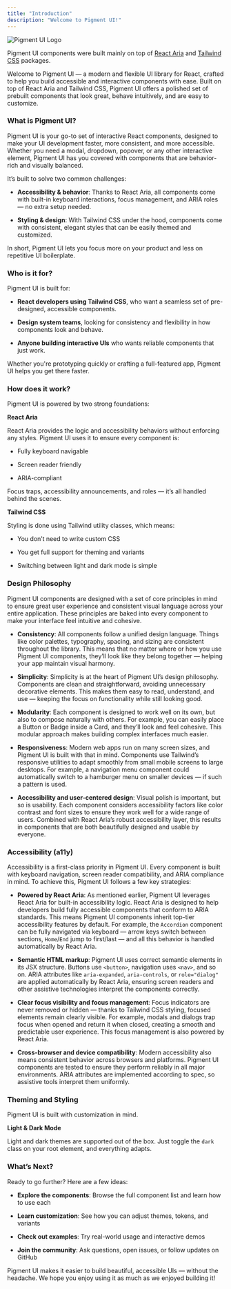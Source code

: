 ```yaml
---
title: "Introduction"
description: "Welcome to Pigment UI!"
---
```


<Image src="/pigment-3d/pigment-logo-3d.png" alt="Pigment UI Logo" width={1536} height={1024} className="aspect-video w-[700px] bg-black grayscale object-cover" />

Pigment UI components were built mainly on top of [React Aria](https://react-spectrum.adobe.com/react-aria/) and [Tailwind CSS](https://tailwindcss.com/) packages.

Welcome to Pigment UI — a modern and flexible UI library for React, crafted to help you build accessible and interactive components with ease. Built on top of React Aria and Tailwind CSS, Pigment UI offers a polished set of prebuilt components that look great, behave intuitively, and are easy to customize.

### What is Pigment UI?

Pigment UI is your go-to set of interactive React components, designed to make your UI development faster, more consistent, and more accessible. Whether you need a modal, dropdown, popover, or any other interactive element, Pigment UI has you covered with components that are behavior-rich and visually balanced.

It’s built to solve two common challenges:

* **Accessibility & behavior**: Thanks to React Aria, all components come with built-in keyboard interactions, focus management, and ARIA roles — no extra setup needed.

* **Styling & design**: With Tailwind CSS under the hood, components come with consistent, elegant styles that can be easily themed and customized.

In short, Pigment UI lets you focus more on your product and less on repetitive UI boilerplate.

### Who is it for?

Pigment UI is built for:

* **React developers using Tailwind CSS**, who want a seamless set of pre-designed, accessible components.

* **Design system teams**, looking for consistency and flexibility in how components look and behave.

* **Anyone building interactive UIs** who wants reliable components that just work.

Whether you're prototyping quickly or crafting a full-featured app, Pigment UI helps you get there faster.

### How does it work?

Pigment UI is powered by two strong foundations:

**React Aria**

React Aria provides the logic and accessibility behaviors without enforcing any styles. Pigment UI uses it to ensure every component is:

* Fully keyboard navigable

* Screen reader friendly

* ARIA-compliant

Focus traps, accessibility announcements, and roles — it’s all handled behind the scenes.

**Tailwind CSS**

Styling is done using Tailwind utility classes, which means:

* You don’t need to write custom CSS

* You get full support for theming and variants

* Switching between light and dark mode is simple

### Design Philosophy

Pigment UI components are designed with a set of core principles in mind to ensure great user experience and consistent visual language across your entire application. These principles are baked into every component to make your interface feel intuitive and cohesive.

* **Consistency**:
All components follow a unified design language. Things like color palettes, typography, spacing, and sizing are consistent throughout the library. This means that no matter where or how you use Pigment UI components, they’ll look like they belong together — helping your app maintain visual harmony.

* **Simplicity**:
Simplicity is at the heart of Pigment UI’s design philosophy. Components are clean and straightforward, avoiding unnecessary decorative elements. This makes them easy to read, understand, and use — keeping the focus on functionality while still looking good.

* **Modularity**:
Each component is designed to work well on its own, but also to compose naturally with others. For example, you can easily place a Button or Badge inside a Card, and they’ll look and feel cohesive. This modular approach makes building complex interfaces much easier.

* **Responsiveness**:
Modern web apps run on many screen sizes, and Pigment UI is built with that in mind. Components use Tailwind’s responsive utilities to adapt smoothly from small mobile screens to large desktops. For example, a navigation menu component could automatically switch to a hamburger menu on smaller devices — if such a pattern is used.

* **Accessibility and user-centered design**:
Visual polish is important, but so is usability. Each component considers accessibility factors like color contrast and font sizes to ensure they work well for a wide range of users. Combined with React Aria’s robust accessibility layer, this results in components that are both beautifully designed and usable by everyone.



### Accessibility (a11y)

Accessibility is a first-class priority in Pigment UI. Every component is built with keyboard navigation, screen reader compatibility, and ARIA compliance in mind. To achieve this, Pigment UI follows a few key strategies:

* **Powered by React Aria**:
As mentioned earlier, Pigment UI leverages React Aria for built-in accessibility logic. React Aria is designed to help developers build fully accessible components that conform to ARIA standards. This means Pigment UI components inherit top-tier accessibility features by default.
For example, the `Accordion` component can be fully navigated via keyboard — arrow keys switch between sections, `Home`/`End` jump to first/last — and all this behavior is handled automatically by React Aria.

* **Semantic HTML markup**:
Pigment UI uses correct semantic elements in its JSX structure. Buttons use `<button>`, navigation uses `<nav>`, and so on. ARIA attributes like `aria-expanded`, `aria-controls`, or `role="dialog"` are applied automatically by React Aria, ensuring screen readers and other assistive technologies interpret the components correctly.

* **Clear focus visibility and focus management**:
Focus indicators are never removed or hidden — thanks to Tailwind CSS styling, focused elements remain clearly visible. For example, modals and dialogs trap focus when opened and return it when closed, creating a smooth and predictable user experience. This focus management is also powered by React Aria.

* **Cross-browser and device compatibility**:
Modern accessibility also means consistent behavior across browsers and platforms. Pigment UI components are tested to ensure they perform reliably in all major environments. ARIA attributes are implemented according to spec, so assistive tools interpret them uniformly.



### Theming and Styling

Pigment UI is built with customization in mind.

**Light & Dark Mode**

Light and dark themes are supported out of the box. Just toggle the `dark` class on your root element, and everything adapts.

### What’s Next?

Ready to go further? Here are a few ideas:

* **Explore the components**: Browse the full component list and learn how to use each

* **Learn customization**: See how you can adjust themes, tokens, and variants

* **Check out examples**: Try real-world usage and interactive demos

* **Join the community**: Ask questions, open issues, or follow updates on GitHub

Pigment UI makes it easier to build beautiful, accessible UIs — without the headache. We hope you enjoy using it as much as we enjoyed building it!

